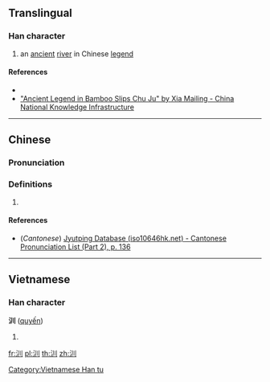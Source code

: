 ==Translingual==

===Han character===
{{Han char|rn=85|rad=水|as=03|sn=6|four=32100|canj=ELLL|ids=⿰氵川}}

# an [[ancient]] [[river]] in Chinese [[legend]]

====References====
* {{Han ref|kx=0604.120|dkj=17117|dj=0998.070|hdz=31552.080|uh=6C4C|ud=27724|bh=CA40|bd=51776}}
*[http://en.cnki.com.cn/Article_en/CJFDTotal-ZLBK201311005.htm "Ancient Legend in Bamboo Slips Chu Ju" by Xia Mailing - China National Knowledge Infrastructure]

----

==Chinese==
{{zh-forms}}

===Pronunciation===
{{zh-pron
|m=chuàn
|c=cyun3
|mc=
|oc=
|cat=pn
}}

===Definitions===
{{zh-hanzi}}

# {{rfdef|lang=zh}}

====References====
* (''Cantonese'') [http://www.iso10646hk.net/jp/document/download.jsp Jyutping Database (iso10646hk.net) - Cantonese Pronunciation List (Part 2), p. 136]

----

==Vietnamese==

===Han character===
'''汌''' ([[quyến]])

# {{defn|lang=vi}}

[[Category:Vietnamese Han tu]]

[[fr:汌]]
[[pl:汌]]
[[th:汌]]
[[zh:汌]]